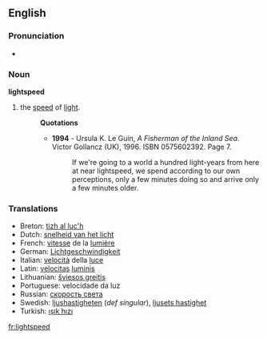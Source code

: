 ==English==

===Pronunciation===
*{{audio|en-us-lightspeed.ogg|Audio (US)}}

===Noun===
'''lightspeed'''

# the [[speed]] of [[light]].
#:'''Quotations'''
#:*'''1994''' - Ursula K. Le Guin, ''A Fisherman of the Inland Sea''. Victor Gollancz (UK), 1996. ISBN 0575602392. Page 7.
#:*:If we're going to a world a hundred light-years from here at near lightspeed, we spend according to our own perceptions, only a few minutes doing so and arrive only a few minutes older.

===Translations===
{{rfc-level|Translations at L3+ (AutoFormat would have corrected level of Translations)}}
*Breton: [[tizh al luc'h]]
*Dutch: [[snelheid van het licht]] {{f}}
*French: [[vitesse]] de la [[lumière]] {{f}}
*German: [[Lichtgeschwindigkeit]] {{f}}
*Italian: [[velocità]] della [[luce]] {{f}}
*Latin: [[velocitas]] [[lumen|luminis]] {{f}}
*Lithuanian: [[šviesos greitis]] {{m}}
*Portuguese: velocidade da luz {{f}}
*Russian: [[скорость света]] {{f}}
*Swedish: [[ljushastigheten]] (''def singular''), [[ljusets hastighet]]
*Turkish: [[ışık hızı]] {{f}}

[[fr:lightspeed]]